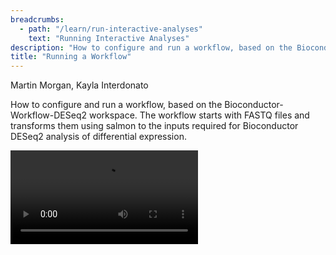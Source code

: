 ```yaml
---
breadcrumbs:
  - path: "/learn/run-interactive-analyses"
    text: "Running Interactive Analyses"
description: "How to configure and run a workflow, based on the Bioconductor-Workflow-DESeq2 workspace."
title: "Running a Workflow"
---
```


<Subheader>Martin Morgan, Kayla Interdonato</Subheader>

How to configure and run a workflow, based on the Bioconductor-Workflow-DESeq2 workspace. The workflow starts with FASTQ files and transforms them using salmon to the inputs required for Bioconductor DESeq2 analysis of differential expression.

<Video src="https://www.youtube.com/embed/CT82tcJTA0c" />

<Alert icon={false} severity="info">
  <AlertTitle>Notes</AlertTitle>

  1. Visit the [course schedule](/events/bioconductor-popup-workshops-20210510#other-sessions) for links to the recorded session, and to other workshops in the series.
  1. The material below requires a billing account. We provide a billing account during the workshop, but if you're following along on your own see '[Next Steps](/learn/run-interactive-analyses/running-a-workflow#next-steps)' for how to create a billing account.
  1. Access to the workspaces we use may require registration; please [sign up](https://forms.gle/HCY2DM2QsuxAwdhv6) with your AnVIL email address.

</Alert>

## Learning Objectives

This week we'll configure and run a workflow, based on the [Bioconductor-Workflow-DESeq2](https://anvil.terra.bio/#workspaces/bioconductor-rpci-anvil/Bioconductor-Workflow-DESeq2) workspace (access required via course registration or email to mtmorgan.bioc@gmail.com). The workspace allows a complete bulk RNASeq differential expression analysis. The workflow starts with FASTQ files and transforms them using [salmon](https://combine-lab.github.io/salmon/) to the inputs required for Bioconductor [DESeq2](https://www.google.com/url?q=https://bioconductor.org/packages/DESeq2&sa=D&source=editors&ust=1623650069971000&usg=AOvVaw2PuO_j45x4KJTPxyGDHS18) analysis of differential expression. Notebooks describe how the workspace was set up (so that it can be tailored to individual analyses) and also how the outputs of a successful workflow can be marshaled as inputs to an interactive DESeq2 analysis.

## Key Resources

- Visit https://anvil.terra.bio to use the AnVIL platform.
- The [salmon](https://combine-lab.github.io/salmon/) website and excellent [DESeq2 vignette](https://bioconductor.org/packages/DESeq2) form the foundation for the workspace.
- Completed workflows are run in the cloud, but components are often developed locally using [Cromwell](https://cromwell.readthedocs.io/en/stable/). Workflows are written in the [Workflow Description Language](https://support.terra.bio/hc/en-us/sections/360007274612-WDL-Documentation) (WDL).
- Workflow tasks often make use of [docker](https://docs.docker.com/get-started/) to create containers with the software necessary for the task.

### Review

#### Previously...

- The [course schedule](/events/bioconductor-popup-workshops-20210510#other-sessions) contains links and videos of previous sessions.

#### Essential steps

- Login
- Workspaces
- Billing accounts
- (R-based) Jupyter notebooks or RStudio for interactive analysis
- Workflows for large-scale data processing

#### Cloud computing environment

- Runtime and persistent disk.
- Workspace DATA and buckets.
- AnVIL package for interaction with workspace components.

#### FAQ answers

- We upload workflows through GitHub / Dockstore, but also the Broad Methods Repository ([YouTube](https://www.youtube.com/watch?v=VtKlYqWBW6A)); see also the [WDL Puzzles](https://app.terra.bio/#workspaces/help-gatk/WDL-puzzles) workspace.
- Default name and namespace -- the runtime starts in a particular workspace, and the runtime knows the default namespace and name. So by default, I had
  ```shell
  > avworkspace()
  [1] "deeppilots-bioconductor-may3/Bioconductor-Workshop-PopUp-mtmorgan"
  ```
- `gsutil_cp(): CommandException: Downloading this composite object requires integrity checking with CRC32c, but your crcmod installation isn’t using...` This is a bug that will be fixed in the underlying image for the runtime.

## Workshop Activities

### Setup & Tour

#### Setup

- Log in to [AnVIL](https://anvil.terra.bio) using the email address you used to register for the course and navigate (via the HAMBURGER) to Workspaces.
- Clone the [Bioconductor-Workflow-DESeq2](https://anvil.terra.bio/#workspaces/bioconductor-rpci-anvil/Bioconductor-Workflow-DESeq2) workspace
  - Unique workspace name
  - Billing project: deeppilots-bioconductor-may10
    ![Clone Bioconductor-Workflow-DESeq2](/consortia/learn/data-analysts/running-workflow-clone-bioconductor-workflow.png)

#### Workspace tour

- DATA
  - participant, participant_set TABLES
  - Files in google bucket contain only notebooks
    ![Workspace Tour](/consortia/learn/data-analysts/running-workflow-workspace-tour.png)
- NOTEBOOK
  - How to use all aspects of the workspace for bulk RNASeq differential expression analysis.
    ![Notebook](/consortia/learn/data-analysts/running-workflow-notebook.png)
- WORKFLOW
  ![Workflow](/consortia/learn/data-analysts/running-workflow-workflows.png)

### Running a Workflow

#### salmon quantification

- Inputs
  - Transcriptome FASTA file
  - Per-sample paired-end FASTQ files
- Outputs
  - Per-sample counts of reads aligned to known transcripts
- 'Ultra fast' aligner -- should take about 20 minutes for the largest FASTQ file

#### Launch

- SELECT DATA from participant_set
- Connect workflow INPUTS to columns in the participant table (FASTQ files), workspace bucket (transcriptome FASTA file), or direct entry (transcriptome name)
  ![Connect Workflow Inputs to Columns](/consortia/learn/data-analysts/running-workflow-launch.png)
- Use default OUTPUTS
- SAVE
- RUN ANALYSIS
  ![Run Analysis](/consortia/learn/data-analysts/running-workflow-analysis.png)

#### Monitor

![Monitor](/consortia/learn/data-analysts/running-workflow-monitor.png)

#### Runtime

- In a new tab... some preliminary work, necessary until the image is updated in the next 2 months.
- Start a Jupyter Notebook interactive environment
  ![Start Jupyter Notebook Environment](/consortia/learn/data-analysts/running-workflow-start-jupyter-1.png)
  ![Start Jupyter Notebook Environment](/consortia/learn/data-analysts/running-workflow-start-jupyter-2.png)
- When the runtime is ready, launch an interactive shell to update packages
  ![Launch Interative Shell to Update Packages](/consortia/learn/data-analysts/running-workflow-runtime-ready.png)
- An interactive shell is 'better' for updating packages because we can see progress / errors; these are hidden by the Jupyter notebook
- Start R, update installed packages, and install current version of the AnVIL package
  ```shell
  root@...> R
  options(Ncpus = 2)  # faster installation, even if runtime 'oversubscribed'
  BiocManager::install(ask = FALSE)  # update installed packages
  pkgs <-  c("Bioconductor/AnVIL", "GenomicFeatures", "tximport", "DESeq2")
  BiocManager::install(pkgs)  # latest AnVIL package
  ```

### Workflow Components

#### WDL

- Available through Dockstore, from GitHub [salmon.wdl](https://github.com/Kayla-Morrell/AnVILBulkRNASeq/blob/master/inst/workflow/salmon.wdl)
- `task`
  - Logical collection of tasks on a homogeneous input, e.g., 'align FASTQ files of one sample'
  - `runtime`: e.g., docker image; could also specify memory, CPU, disk size, etc
- `workflow`
  - Collection of tasks into an overall execution sequence
- `scatter`
  - Distribute a vector of operations (e.g., FASTQ file pairs from each sample) across compute nodes

#### Customizing analysis

- Make your FASTQ files and transcriptome FASTA files available in the cloud
- Update the participant and participant_set DATA TABLE with relevant information about your experiment, including links to the FASTQ files of each sample. Use the [AnVIL package](https://bioconductor.org/packages/AnVIL) to help accomplish this.
- Run the workflow on the new data!

#### Developing workflows

- Local development
  - Use Cromwell (Java application) to run locally.
  - Develop individual tasks on small subsets of data.
  - Transition to the cloud for large scale testing / full workflow.
- Dockstore / GitHub

### Interactive Analysis

#### Setup

- Notebooks A, B, and C describe how the workspace was set up; review at your leisure. This material may be useful when running on your own data.

#### Notebook D_ManagingWorkflowOutput

- Extracts relevant files from the workflow output to the local disk
- Open in 'EDIT' mode
- Enter each evaluation cell and press return

#### Notebook E_DESeq2Analysis

- Creates an object suitable for use in the [DESeq2 vignette](http://bioconductor.org/packages/release/bioc/vignettes/DESeq2/inst/doc/DESeq2.html).

## Summary

### What You've Accomplished

#### Running a Workflow

- Bulk RNASeq analysis from FASTQ files to 'top table' for interactive analysis.
- Relationship between DATA TABLEs, workspace bucket, and workflow inputs and outputs.
- Launch and monitor workflow progress.

#### Workflow Components

- Brief introduction to WDL task and workflow components, scatter operation, and runtime environments.
- Steps to developing your own workflow using local execution on small example data.

#### Interactive Analysis

- Launch and use Jupyter notebooks.
- Workflow output retrieval from workspace bucket to local disk.
- Management of data for input to DESeq2.

## Next Steps

- Follow instructions at [Set up billing with $300 Google credits to explore Terra](https://support.terra.bio/hc/en-us/articles/360046295092) to enable billing for your own projects.

## Frequently Asked Questions

- (From Liz) This article discusses the differences between your Cloud Environment VM and the one that is created when you run workflows: [Understanding the Terra ecosystem and how your files live in it](https://support.terra.bio/hc/en-us/articles/360058163311) and it links to this article on [What happens when you launch a workflow?](https://support.terra.bio/hc/en-us/articles/360055105051) The articles also discuss where your files are.
- (From a participant) "Got error at step E: Error in system(paste(which, shQuote(names[i])), intern = TRUE, ignore.stderr = TRUE): cannot popen ‘/usr/bin/which ‘gcloud’ 2>/dev/null’, probable reason ‘Cannot allocate memory’. Anyway to fix it? Thanks."

  Superficially, this sounds like you ran out of memory on your runtime. A first step might be to restart the 'kernel' in the Jupyter notebook via one of the menu items. This would mean that you'd have to re-do all computations in the notebook that the cell you're going to evaluate depends on. Another solution might be to restart the 'Cloud Environment' but with more than the default, very modest, 3.75 GB. But actually, this seems like an unusual error and it would be great to understand what perhaps unusual steps you took to get into this situation.
